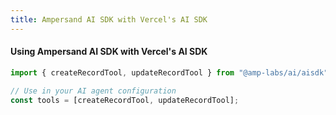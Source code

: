 ```yaml
---
title: Ampersand AI SDK with Vercel's AI SDK
---
```


#### Using Ampersand AI SDK with Vercel's AI SDK

```typescript
import { createRecordTool, updateRecordTool } from "@amp-labs/ai/aisdk";

// Use in your AI agent configuration
const tools = [createRecordTool, updateRecordTool];

```
